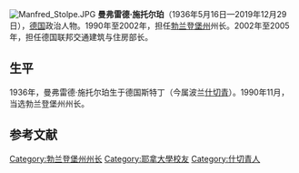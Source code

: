 [[File:Manfred_Stolpe.JPG|thumb]]
'''曼弗雷德·施托尔珀'''（1936年5月16日—2019年12月29日），[[德国|德国]]政治人物。1990年至2002年，担任[[勃兰登堡州|勃兰登堡州]]州长。2002年至2005年，担任德国联邦交通建筑与住房部长。

== 生平 ==
1936年，曼弗雷德·施托尔珀生于德国斯特丁（今属波兰[[什切青|什切青]]）。1990年11月，当选勃兰登堡州州长。

==参考文献==
{{reflist}}

{{Authority control}}
{{DEFAULTSORT: Stolpe, Manfred}}
[[Category:勃兰登堡州州长|Category:勃兰登堡州州长]]
[[Category:耶拿大學校友|Category:耶拿大學校友]]
[[Category:什切青人|Category:什切青人]]